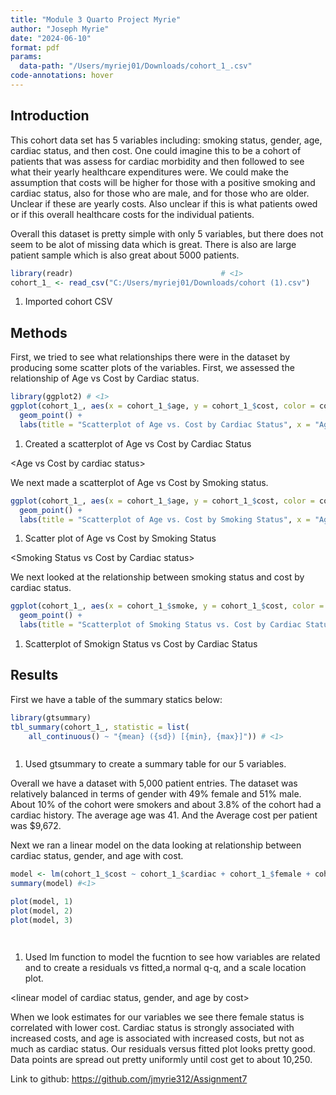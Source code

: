 ---
title: "Module 3 Quarto Project Myrie"
author: "Joseph Myrie"
date: "2024-06-10"
format: pdf
params:
  data-path: "/Users/myriej01/Downloads/cohort_1_.csv"
code-annotations: hover
---

## Introduction

This cohort data set has 5 variables including: smoking status, gender, age, cardiac status, and then cost. One could imagine this to be a cohort of patients that was assess for cardiac morbidity and then followed to see what their yearly healthcare expenditures were. We could make the assumption that costs will be higher for those with a positive smoking and cardiac status, also for those who are male, and for those who are older. Unclear if these are yearly costs. Also unclear if this is what patients owed or if this overall healthcare costs for the individual patients.

Overall this dataset is pretty simple with only 5 variables, but there does not seem to be alot of missing data which is great. There is also are large patient sample which is also great about 5000 patients.

```{r}
library(readr)                                 # <1>   
cohort_1_ <- read_csv("C:/Users/myriej01/Downloads/cohort (1).csv")                                               # <1>
```

1.  Imported cohort CSV

## Methods

First, we tried to see what relationships there were in the dataset by producing some scatter plots of the variables. First, we assessed the relationship of Age vs Cost by Cardiac status.

```{r}

library(ggplot2) # <1>
ggplot(cohort_1_, aes(x = cohort_1_$age, y = cohort_1_$cost, color = cohort_1_$cardiac)) +
  geom_point() +
  labs(title = "Scatterplot of Age vs. Cost by Cardiac Status", x = "Age", y = "Cost")
```

1.  Created a scatterplot of Age vs Cost by Cardiac Status

\<Age vs Cost by cardiac status\>

We next made a scatterplot of Age vs Cost by Smoking status.

```{r}
ggplot(cohort_1_, aes(x = cohort_1_$age, y = cohort_1_$cost, color = cohort_1_$smoke)) +
  geom_point() +
  labs(title = "Scatterplot of Age vs. Cost by Smoking Status", x = "Age", y = "Cost") # <1>

```

1.  Scatter plot of Age vs Cost by Smoking Status

\<Smoking Status vs Cost by Cardiac status\>

We next looked at the relationship between smoking status and cost by cardiac status.

```{r}
ggplot(cohort_1_, aes(x = cohort_1_$smoke, y = cohort_1_$cost, color = cohort_1_$cardiac)) +
  geom_point() +
  labs(title = "Scatterplot of Smoking Status vs. Cost by Cardiac Status", x = "Smoking Status", y = "Cost") # <1>
```

1. Scatterplot of Smokign Status vs Cost by Cardiac Status

## Results

<Summary Statistics>

First we have a table of the summary statics below:

```{r}
library(gtsummary)
tbl_summary(cohort_1_, statistic = list(
    all_continuous() ~ "{mean} ({sd}) [{min}, {max}]")) # <1>



```

1.  Used gtsummary to create a summary table for our 5 variables.

Overall we have a dataset with 5,000 patient entries. The dataset was relatively balanced in terms of gender with 49% female and 51% male. About 10% of the cohort were smokers and about 3.8% of the cohort had a cardiac history. The average age was 41. And the Average cost per patient was \$9,672.

</Summary>

Next we ran a linear model on the data looking at relationship between cardiac status, gender, and age with cost.

```{r}
model <- lm(cohort_1_$cost ~ cohort_1_$cardiac + cohort_1_$female + cohort_1_$age + cohort_1_$smoke, data = cohort_1_)
summary(model) #<1>

plot(model, 1)
plot(model, 2)
plot(model, 3)




```

1.  Used lm function to model the fucntion to see how variables are related and to create a residuals vs fitted,a normal q-q, and a scale location plot.

\<linear model of cardiac status, gender, and age by cost\>

When we look estimates for our variables we see there female status is correlated with lower cost. Cardiac status is strongly associated with increased costs, and age is associated with increased costs, but not as much as cardiac status. Our residuals versus fitted plot looks pretty good. Data points are spread out pretty uniformly until cost get to about 10,250.

Link to github: <https://github.com/jmyrie312/Assignment7>
